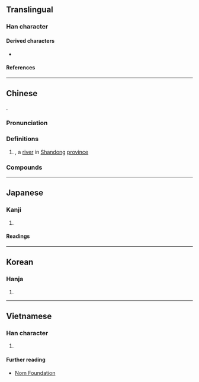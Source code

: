 {{character info}}
==Translingual==

===Han character===
{{Han char|rn=85|rad=水|as=08|sn=11|four=32160|canj=EVVW|ids=⿰氵甾}}

====Derived characters====
* {{l|mul|[[𬩆]]}}

====References====
{{Han ref|kx=0629.040|dkj=17616|dj=1030.210|hdz=31665.080|uh=6DC4}}

----

==Chinese==
{{zh-forms|alt=甾}}
{{Han etym}}
{{Han compound|氵|甾|c1=s|c2=p|t1=water|ls=psc}}.

===Pronunciation===
{{zh-pron
|m=zī
|c=zi1
|md=cṳ̆
|mn=chu
|mn-t=ze1
|w=1tsr
|mc=
|oc=y
|cat=n,pn
}}

===Definitions===
{{zh-hanzi}}

# {{w|zh:淄河|Zi River}}, a [[river]] in [[Shandong]] [[province]]

===Compounds===
{{zh-der|淄博|淄水}}

----

==Japanese==

===Kanji===
{{ja-kanji|grade=|rs=水08}}

# {{rfdef|ja|sort=水08}}

====Readings====
{{ja-readings
|goon=し
|kanon=し
}}

----

==Korean==

===Hanja===
{{ko-hanja|치}}

# {{rfdef|ko|sort=水08}}

----

==Vietnamese==

===Han character===
{{vi-readings|rs=水08|reading=chuy, truy}}

# {{rfdef|vi|sort=水08}}

====Further reading====
* [http://nomfoundation.org/common/nom_details.php?codepoint=6dc4 Nom Foundation]